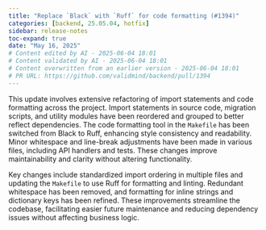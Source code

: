 ```yaml
---
title: "Replace `Black` with `Ruff` for code formatting (#1394)"
categories: [backend, 25.05.04, hotfix]
sidebar: release-notes
toc-expand: true
date: "May 16, 2025"
# Content edited by AI - 2025-06-04 18:01
# Content validated by AI - 2025-06-04 18:01
# Content overwritten from an earlier version - 2025-06-04 18:01
# PR URL: https://github.com/validmind/backend/pull/1394
---
```


This update involves extensive refactoring of import statements and code formatting across the project. Import statements in source code, migration scripts, and utility modules have been reordered and grouped to better reflect dependencies. The code formatting tool in the `Makefile` has been switched from Black to Ruff, enhancing style consistency and readability. Minor whitespace and line-break adjustments have been made in various files, including API handlers and tests. These changes improve maintainability and clarity without altering functionality.

Key changes include standardized import ordering in multiple files and updating the `Makefile` to use Ruff for formatting and linting. Redundant whitespace has been removed, and formatting for inline strings and dictionary keys has been refined. These improvements streamline the codebase, facilitating easier future maintenance and reducing dependency issues without affecting business logic.